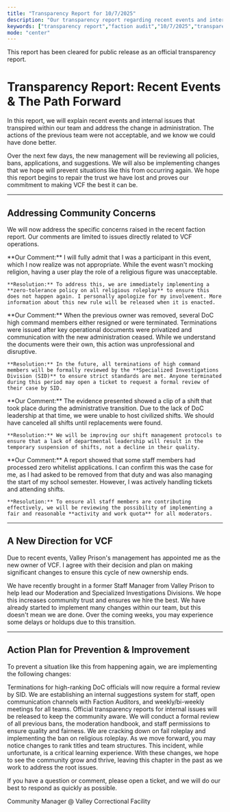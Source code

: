 ```yaml
---
title: "Transparency Report for 10/7/2025"
description: "Our transparency report regarding recent events and internal issues within Valley Correctional Facility"
keywords: ["transparency report","faction audit","10/7/2025","transparency report 10/7/2025"]
mode: "center"
---
```


<Info>
  This report has been cleared for public release as an official transparency report.
</Info>

# Transparency Report: Recent Events & The Path Forward

<Card title="A Message from the New Administration" icon="bullhorn">
  In this report, we will explain recent events and internal issues that transpired within our team and address the change in administration. The actions of the previous team were not acceptable, and we know we could have done better.

  Over the next few days, the new management will be reviewing all policies, bans, applications, and suggestions. We will also be implementing changes that we hope will prevent situations like this from occurring again. We hope this report begins to repair the trust we have lost and proves our commitment to making VCF the best it can be.
</Card>

---

## Addressing Community Concerns

We will now address the specific concerns raised in the recent faction report. Our comments are limited to issues directly related to VCF operations.

<AccordionGroup>
  <Accordion title="Concern: 'Jesus Christ Event'" icon="cross">
    **Our Comment:** I will fully admit that I was a participant in this event, which I now realize was not appropriate. While the event wasn't mocking religion, having a user play the role of a religious figure was unacceptable.

    **Resolution:** To address this, we are immediately implementing a **zero-tolerance policy on all religious roleplay** to ensure this does not happen again. I personally apologize for my involvement. More information about this new rule will be released when it is enacted.
  </Accordion>
  <Accordion title="Concern: Wrongful Terminations of DoC High Command" icon="user-slash">
    **Our Comment:** When the previous owner was removed, several DoC high command members either resigned or were terminated. Terminations were issued after key operational documents were privatized and communication with the new administration ceased. While we understand the documents were their own, this action was unprofessional and disruptive.

    **Resolution:** In the future, all terminations of high command members will be formally reviewed by the **Specialized Investigations Division (SID)** to ensure strict standards are met. Anyone terminated during this period may open a ticket to request a formal review of their case by SID.
  </Accordion>
  <Accordion title="Concern: Chaotic Shifts" icon="tornado">
    **Our Comment:** The evidence presented showed a clip of a shift that took place during the administrative transition. Due to the lack of DoC leadership at that time, we were unable to host civilized shifts. We should have canceled all shifts until replacements were found.

    **Resolution:** We will be improving our shift management protocols to ensure that a lack of departmental leadership will result in the temporary suspension of shifts, not a decline in their quality.
  </Accordion>
  <Accordion title="Concern: Lack of Effort from Staff" icon="chart-line-down">
    **Our Comment:** A report showed that some staff members had processed zero whitelist applications. I can confirm this was the case for me, as I had asked to be removed from that duty and was also managing the start of my school semester. However, I was actively handling tickets and attending shifts.

    **Resolution:** To ensure all staff members are contributing effectively, we will be reviewing the possibility of implementing a fair and reasonable **activity and work quota** for all moderators.
  </Accordion>
</AccordionGroup>

---

## A New Direction for VCF

Due to recent events, Valley Prison's management has appointed me as the new owner of VCF. I agree with their decision and plan on making significant changes to ensure this cycle of new ownership ends.

<CardGroup cols={2}>
  <Card title="Strengthening Our Team" icon="users">
    We have recently brought in a former Staff Manager from Valley Prison to help lead our Moderation and Specialized Investigations Divisions. We hope this increases community trust and ensures we hire the best.
  </Card>
  <Card title="Implementing Change" icon="hourglass-half">
    We have already started to implement many changes within our team, but this doesn't mean we are done. Over the coming weeks, you may experience some delays or holdups due to this transition.
  </Card>
</CardGroup>

---

## Action Plan for Prevention & Improvement

To prevent a situation like this from happening again, we are implementing the following changes:

<Steps>
  <Step title="Implement SID Oversight">
    Terminations for high-ranking DoC officials will now require a formal review by SID.
  </Step>
  <Step title="Enhance Communication & Feedback">
    We are establishing an internal suggestions system for staff, open communication channels with Faction Auditors, and weekly/bi-weekly meetings for all teams.
  </Step>
  <Step title="Increase Transparency">
    Official transparency reports for internal issues will be released to keep the community aware.
  </Step>
  <Step title="Conduct Formal Reviews">
    We will conduct a formal review of all previous bans, the moderation handbook, and staff permissions to ensure quality and fairness.
  </Step>
  <Step title="Improve Community & Shift Quality">
    We are cracking down on fail roleplay and implementing the ban on religious roleplay.
  </Step>
</Steps>

<Card title="What's Next" icon="arrow-right-to-arc">
  As we move forward, you may notice changes to rank titles and team structures. This incident, while unfortunate, is a critical learning experience. With these changes, we hope to see the community grow and thrive, leaving this chapter in the past as we work to address the root issues.

  If you have a question or comment, please open a ticket, and we will do our best to respond as quickly as possible.
</Card>

<Card title="shadowsdistant" icon="signature" horizontal>
  Community Manager @ Valley Correctional Facility
</Card>